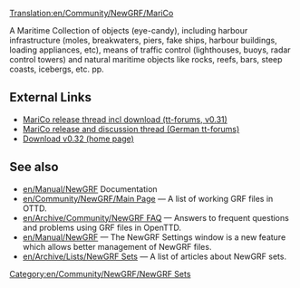 [[Translation:en/Community/NewGRF/MariCo]]


{{en/Community/NewGRF/Infobox NewGRF|setname= MariCo
|screenshot= en/Community/NewGRF/Marico03 1.png
|artist= Michael Blunck
|coder= Michael Blunck
|focus= en/Addons Infrastructure
|homepage=www.ttdpatch.de
|homepagename= Transport Tycoon - The New Graphics
|copyright= copyrighted
}}
A Maritime Collection of objects (eye-candy), including harbour infrastructure (moles, breakwaters, piers, fake ships, harbour buildings, loading appliances, etc), means of traffic control (lighthouses, buoys, radar control towers) and natural maritime objects like rocks, reefs, bars, steep coasts, icebergs, etc. pp.


==External Links==
*[http://www.tt-forums.net/viewtopic.php?f=67&t=52035&sid=9434c6e6b5e7a2ae3da7380ca4fef76c MariCo release thread incl download (tt-forums, v0.31)]
*[http://www.tt-ms.de/forum/showthread.php?tid=5430 MariCo release and discussion thread (German tt-forums)]
*[http://ttdpatch.de/download.html Download v0.32 (home page)]

== See also ==
* [[en/Manual/NewGRF]] Documentation
* [[en/Community/NewGRF/Main Page]] &mdash; A list of working GRF files in OTTD.
* [[en/Archive/Community/NewGRF FAQ]] &mdash; Answers to frequent questions and problems using GRF files in OpenTTD.
* [[en/Manual/NewGRF]] &mdash; The NewGRF Settings window is a new feature which allows better management of NewGRF files. 
* [[en/Archive/Lists/NewGRF Sets]] &mdash; A list of articles about NewGRF sets.

[[Category:en/Community/NewGRF/NewGRF Sets]]